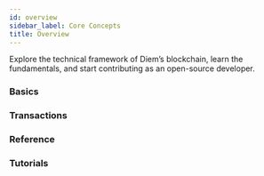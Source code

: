 ```yaml
---
id: overview
sidebar_label: Core Concepts
title: Overview
---
```


Explore the technical framework of Diem’s blockchain, learn the fundamentals, and start contributing as an open-source developer.

### Basics

<CardsWrapper>
  <SimpleTextCard
    icon="img/protocol-overview.svg"
    iconDark="img/protocol-overview-dark.svg"
    overlay="Key concepts of the Diem Blockchain"
    title="Protocol Overview"
    to="/docs/core/diem-protocol"
  />
  <SimpleTextCard
    icon="img/diem-nodes.svg"
    iconDark="img/diem-nodes-dark.svg"
    overlay="Introduction to Validator and FullNodes"
    title="Diem Nodes"
    to="/docs/core/nodes"
  />
  <SimpleTextCard
    icon="img/accounts.svg"
    iconDark="img/accounts-dark.svg"
    overlay="Introduction to account creation, addresses, keys, and currencies"
    title="Accounts"
    to="/docs/core/accounts"
  />
  <SimpleTextCard
    icon="img/gas.svg"
    iconDark="img/gas-dark.svg"
    overlay="Learn how the Diem Payment Network uses gas units to charge a transaction fee."
    title="Gas"
    to="/docs/core/gas"
  />
  <SimpleTextCard
    icon="img/events.svg"
    iconDark="img/events-dark.svg"
    overlay="Event types and how to query them"
    title="Events"
    to="/docs/core/events"
  />
  <SimpleTextCard
    icon="img/diem-clients.svg"
    iconDark="img/diem-clients-dark.svg"
    overlay="Overview of Diem clients"
    title="Diem Clients"
    to="/docs/core/clients"
  />
</CardsWrapper>

### Transactions

<CardsWrapper>
  <SimpleTextCard
    icon="img/transaction-types.svg"
    iconDark="img/transaction-types-dark.svg"
    overlay="Overview of creation/minting, administration, and payment"
    title="Transaction Types"
    to="/docs/core/transaction-types"
  />
  <SimpleTextCard
    icon="img/life-of-a-transaction.svg"
    iconDark="img/life-of-a-transaction-dark.svg"
    overlay="Follow a transaction from submission to being committed to the Diem Blockchain"
    title="Life of a Transaction"
    to="/docs/core/life-of-a-transaction"
  />
  <SimpleTextCard
    icon="img/my-first-transaction.svg"
    iconDark="img/my-first-transaction-dark.svg"
    overlay="Create and execute your first Diem transaction on the testnet
"
    title="My First Transaction"
    to="/docs/core/my-first-transaction"
  />
</CardsWrapper>

### Reference

<CardsWrapper>
  <SimpleTextCard
    icon="img/json-rpc-api.svg"
    iconDark="img/json-rpc-api-dark.svg"
    overlay="GitHub overview of Diem client API"
    title="JSON-RPC API"
    to="https://github.com/libra/libra/blob/master/json-rpc/json-rpc-spec.md"
  />
  <SimpleTextCard
    icon="img/python-sdk.svg"
    iconDark="img/python-sdk-dark.svg"
    overlay="The Python SDK on GitHub"
    title="Python SDK"
    to="https://github.com/libra/client-sdk-python"
  />
  <SimpleTextCard
    icon="img/java-sdk.svg"
    iconDark="img/java-sdk-dark.svg"
    overlay="The Java SDK on GitHub"
    title="Java SDK"
    to="https://github.com/libra/client-sdk-java"
  />
  <SimpleTextCard
    icon="img/go-sdk.svg"
    iconDark="img/go-sdk-dark.svg"
    overlay="The Go SDK on GitHub"
    title="Go SDK"
    to="https://github.com/libra/client-sdk-go"
  />
  <SimpleTextCard
    icon="img/cli-reference.svg"
    iconDark="img/cli-reference-dark.svg"
    overlay="Reference documentation for the Diem CLI"
    title="CLI Reference"
    to="/docs/core/diem-cli"
  />
</CardsWrapper>

### Tutorials

<CardsWrapper>
  <SimpleTextCard
    icon="img/run-a-local-network.svg"
    iconDark="img/run-a-local-network-dark.svg"
    overlay="Create a local test validator network for testing and debugging"
    title="Run a Local Network"
    to="/docs/core/run-local-network"
  />
  <SimpleTextCard
    icon="img/query-the-blockchain.svg"
    iconDark="img/query-the-blockchain-dark.svg"
    overlay="Query types and examples"
    title="Query the Blockchain"
    to="/docs/core/query-the-blockchain"
  />
  <SimpleTextCard
    icon="img/my-first-client.svg"
    iconDark="img/my-first-client-dark.svg"
    overlay="Learn how the key elements in the client SDKs work"
    title="My First Client"
    to="/docs/core/my-first-client"
  />
</CardsWrapper>
